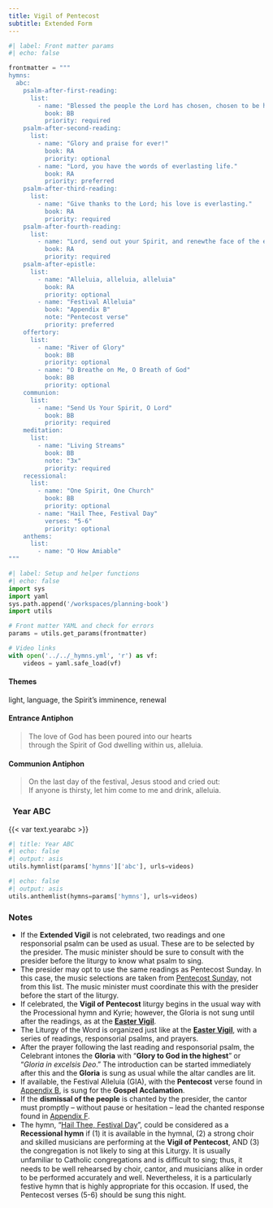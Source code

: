```yaml
---
title: Vigil of Pentecost
subtitle: Extended Form
---
```


```python
#| label: Front matter params
#| echo: false

frontmatter = """
hymns:
  abc:
    psalm-after-first-reading:
      list:
        - name: "Blessed the people the Lord has chosen, chosen to be his own."
          book: BB
          priority: required
    psalm-after-second-reading:
      list:
        - name: "Glory and praise for ever!"
          book: RA
          priority: optional
        - name: "Lord, you have the words of everlasting life."
          book: RA
          priority: preferred          
    psalm-after-third-reading:
      list:
        - name: "Give thanks to the Lord; his love is everlasting."
          book: RA
          priority: required
    psalm-after-fourth-reading:
      list:
        - name: "Lord, send out your Spirit, and renewthe face of the earth."
          book: RA
          priority: required
    psalm-after-epistle:
      list:
        - name: "Alleluia, alleluia, alleluia"
          book: RA
          priority: optional
        - name: "Festival Alleluia"
          book: "Appendix B"
          note: "Pentecost verse"
          priority: preferred
    offertory:
      list:
        - name: "River of Glory"
          book: BB
          priority: optional
        - name: "O Breathe on Me, O Breath of God"
          book: BB
          priority: optional
    communion:
      list:
        - name: "Send Us Your Spirit, O Lord"
          book: BB
          priority: required
    meditation:
      list:
        - name: "Living Streams"
          book: BB
          note: "3x"
          priority: required
    recessional:
      list:
        - name: "One Spirit, One Church"
          book: BB
          priority: optional
        - name: "Hail Thee, Festival Day"
          verses: "5-6"
          priority: optional
    anthems:
      list:
        - name: "O How Amiable"
"""
```

```python
#| label: Setup and helper functions
#| echo: false
import sys
import yaml
sys.path.append('/workspaces/planning-book')
import utils

# Front matter YAML and check for errors
params = utils.get_params(frontmatter)

# Video links
with open('../../_hymns.yml', 'r') as vf:
    videos = yaml.safe_load(vf)
```

:::  {.red}
#### **Themes**
:::

light, language, the Spirit's imminence, renewal

:::  {.red}
#### **Entrance Antiphon**
:::

> The love of God has been poured into our hearts  
> through the Spirit of God dwelling within us, alleluia.

:::  {.red}
#### **Communion Antiphon**
:::

> On the last day of the festival, Jesus stood and cried out:  
> If anyone is thirsty, let him come to me and drink, alleluia.

::: {.titlered}
### &nbsp; Year ABC
:::
{{< var text.yearabc >}}

```python
#| title: Year ABC
#| echo: false
#| output: asis
utils.hymnlist(params['hymns']['abc'], urls=videos)
```


```python
#| echo: false
#| output: asis
utils.anthemlist(hymns=params['hymns'], urls=videos)
```

::: {.red}
### Notes
:::

* If the **Extended Vigil** is not celebrated, two readings and one responsorial psalm can be used as usual. These are to be selected by the presider. The music minister should be sure to consult with the presider before the liturgy to know what psalm to sing.
* The presider may opt to use the same readings as Pentecost Sunday.
In this case, the music selections are taken from [Pentecost Sunday](pentecost.qmd), not from this list. The music minister must coordinate this with the presider before the start of the liturgy.
* If celebrated, the **Vigil of Pentecost** liturgy begins in the usual way
with the Processional hymn and Kyrie; however, the Gloria is not
sung until after the readings, as at the [**Easter Vigil**](../holy-week/easter-vigil.qmd).
* The Liturgy of the Word is organized just like at the [**Easter Vigil**](../holy-week/easter-vigil.qmd), with a series of readings, responsorial psalms, and prayers.
* After the prayer following the last reading and responsorial psalm, the
Celebrant intones the **Gloria** with “**Glory to God in the highest**” or
“*Gloria in excelsis Deo*.” The introduction can be started immediately
after this and the **Gloria** is sung as usual while the altar candles are lit.
* If available, the Festival Alleluia (GIA), with the **Pentecost** verse found in [Appendix B](../appendices/B-festival-alleluia.qmd), is sung for the **Gospel Acclamation**.
* If the **dismissal of the people** is chanted by the presider, the cantor
must promptly – without pause or hesitation – lead the chanted response
found in [Appendix F](../easter/pentecost-vigil.qmd).
* The hymn, “[Hail Thee, Festival Day](https://www.youtube.com/watch?v=cQvb8SN6RlU)”, could be considered as a
**Recessional hymn** if (1) it is available in the hymnal, (2) a strong choir and skilled musicians are performing at the **Vigil of Pentecost**, AND (3) the congregation is not likely to sing at this Liturgy. It is usually unfamiliar to Catholic congregations and is diﬃcult to sing; thus, it needs to be well rehearsed by choir, cantor, and musicians alike in order to be performed accurately and well. Nevertheless, it is a particularly festive hymn that is highly appropriate for this occasion. If used, the Pentecost verses (5-6) should be sung this night.
